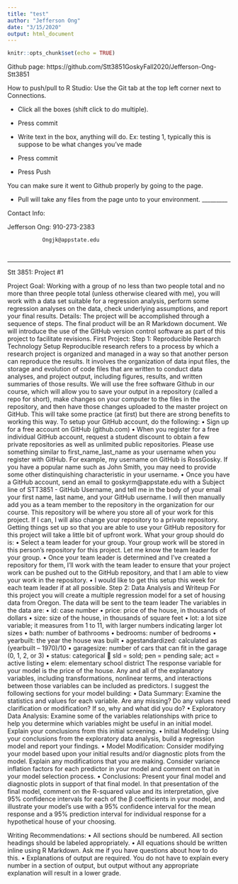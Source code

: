 ```yaml
---
title: "test"
author: "Jefferson Ong"
date: "3/15/2020"
output: html_document
---
```


```r
knitr::opts_chunk$set(echo = TRUE)
```

Github page: https://github.com/Stt3851GoskyFall2020/Jefferson-Ong-Stt3851

How to push/pull to R Studio: Use the Git tab at the top left corner next to Connections. 

* Click all the boxes (shift click to do multiple).

* Press commit

* Write text in the box, anything will do. Ex: testing 1, typically this is suppose to be what changes you've made

* Press commit

* Press Push

You can make sure it went to Github properly by going to the page.

* Pull will take any files from the page unto to your environment. 
_________



Contact Info:

Jefferson Ong: 910-273-2383

               Ongjk@appstate.edu
               
               
________


Stt 3851:  Project #1

Project Goal:  Working with a group of no less than two people total and no more than three people total (unless otherwise cleared with me), you will work with a data set suitable for a regression analysis, perform some regression analyses on the data, check underlying assumptions, and report your final results.
Details:  The project will be accomplished through a sequence of steps.  The final product will be an R Markdown document.  We will introduce the use of the GitHub version control software as part of this project to facilitate revisions.
First Project:
Step 1:  Reproducible Research Technology Setup
Reproducible research refers to a process by which a research project is organized and managed in a way so that another person can reproduce the results.  It involves the organization of data input files, the storage and evolution of code files that are written to conduct data analyses, and project output, including figures, results, and written summaries of those results.
We will use the free software Github in our course, which will allow you to save your output in a repository (called a repo for short), make changes on your computer to the files in the repository, and then have those changes uploaded to the master project on GitHub.  This will take some practice (at first) but there are strong benefits to working this way.
To setup your GitHub account, do the following:
•	Sign up for a free account on GitHub (github.com)
•	When you register for a free individual GitHub account, request a student discount to obtain a few private repositories as well as unlimited public repositories. Please use something similar to first_name_last_name as your username when you register with GitHub. For example, my username on GitHub is RossGosky. If you have a popular name such as John Smith, you may need to provide some other distinquishing characteristic in your username.
•	Once you have a GitHub account, send an email to goskyrm@appstate.edu with a Subject line of STT3851 - GitHub Username, and tell me in the body of your email your first name, last name, and your GitHub username. I will then manually add you as a team member to the repository in the organization for our course.  This repository will be where you store all of your work for this project. If I can, I will also change your repository to a private repository.
Getting things set up so that you are able to use your GitHub repository for this project will take a little bit of upfront work.  What your group should do is:
•	Select a team leader for your group.  Your group work will be stored in this person’s repository for this project.  Let me know the team leader for your group.
•	Once your team leader is determined and I’ve created a repository for them, I’ll work with the team leader to ensure that your project work can be pushed out to the GitHub repository, and that I am able to view your work in the repository.
•	I would like to get this setup this week for each team leader if at all possible.
Step 2:  Data Analysis and Writeup
For this project you will create a multiple regression model for a set of housing data from Oregon.  The data will be sent  to the team leader The variables in the data are:
•	id:  case number
•	price:  price of the house, in thousands of dollars
•	size:  size of the house, in thousands of square feet
•	lot:  a lot size variable; it measures from 1 to 11, with larger numbers indicating larger lot sizes
•	bath:  number of bathrooms
•	bedrooms: number of bedrooms
•	yearbuilt:   the year the house was built
•	agestandardized: calculated as (yearbuilt – 1970)/10
•	garagesize: number of cars that can fit in the garage (0, 1, 2, or 3)
•	status:  categorical   sld = sold; pen = pending sale; act = active listing
•	elem:  elementary school district
The response variable for your model is the price of the house.  Any and all of the explanatory variables, including transformations, nonlinear terms, and interactions between those variables can be included as predictors. 
I suggest the following sections for your model building:
•	Data Summary:  Examine the statistics and values for each variable.  Are any missing?  Do any values need clarification or modification?  If so, why and what did you do?
•	Exploratory Data Analysis:  Examine some of the variables relationships with price to help you determine which variables might be useful in an initial model.  Explain your conclusions from this initial screening.
•	Initial Modeling:  Using your conclusions from the exploratory data analysis, build a regression model and report your findings.
•	Model Modification:  Consider modifying your model based upon your initial results and/or diagnostic plots from the model.  Explain any modifications that you are making.  Consider variance inflation factors for each predictor in your model and comment on that in your model selection process.
•	Conclusions:  Present your final model and diagnostic plots in support of that final model.  In that presentation of the final model, comment on the R-squared value and its interpretation, give 95% confidence intervals for each of the β coefficients in your model, and illustrate your model’s use with a 95% confidence interval for the mean response and a 95% prediction interval for individual response for a hypothetical house of your choosing.

Writing Recommendations:
•	All sections should be numbered.  All section headings should be labeled appropriately.
•	All equations should be written inline using R Markdown.  Ask me if you have questions about how to do this.
•	Explanations of output are required.  You do not have to explain every number in a section of output, but output without any appropriate explanation will result in a lower grade.
















